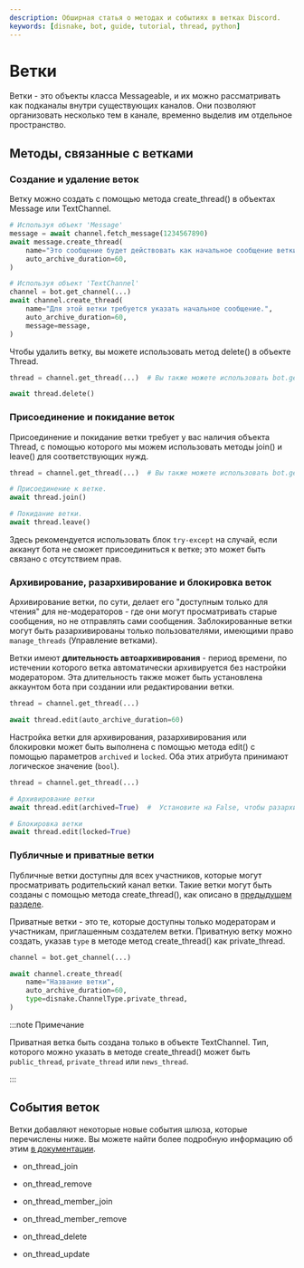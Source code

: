 ```yaml
---
description: Обширная статья о методах и событиях в ветках Discord.
keywords: [disnake, bot, guide, tutorial, thread, python]
---
```


# Ветки

Ветки - это объекты класса <DocsLink reference="disnake.abc.Messageable">Messageable</DocsLink>, и их можно
рассматривать как подканалы внутри существующих каналов. Они позволяют организовать несколько тем в канале, временно
выделив им отдельное пространство.

## Методы, связанные с ветками

### Создание и удаление веток

Ветку можно создать с помощью метода <DocsLink reference="disnake.TextChannel.create_thread">create_thread()</DocsLink>
в объектах <DocsLink reference="disnake.Message">Message</DocsLink>
или <DocsLink reference="disnake.TextChannel">TextChannel</DocsLink>.

```python title="threads.py"
# Используя объект 'Message'
message = await channel.fetch_message(1234567890)
await message.create_thread(
    name="Это сообщение будет действовать как начальное сообщение ветки.",
    auto_archive_duration=60,
)

# Используя объект 'TextChannel'
channel = bot.get_channel(...)
await channel.create_thread(
    name="Для этой ветки требуется указать начальное сообщение.",
    auto_archive_duration=60,
    message=message,
)
```

Чтобы удалить ветку, вы можете использовать метод <DocsLink reference="disnake.Thread.delete">delete()</DocsLink> в
объекте <DocsLink reference="disnake.Thread">Thread</DocsLink>.

```python title="threads.py"
thread = channel.get_thread(...)  # Вы также можете использовать bot.get_channel(...)

await thread.delete()
```

### Присоединение и покидание веток

Присоединение и покидание ветки требует у вас наличия объекта <DocsLink reference="disnake.Thread">Thread</DocsLink>,
с помощью которого мы можем использовать методы <DocsLink reference="disnake.Thread.join">join()</DocsLink> и <DocsLink reference="disnake.Thread.leave">leave()</DocsLink> для соответствующих нужд.

```python title="threads.py"
thread = channel.get_thread(...)  # Вы также можете использовать bot.get_channel(...)

# Присоединение к ветке.
await thread.join()

# Покидание ветки.
await thread.leave()
```

Здесь рекомендуется использовать блок `try-except` на случай, если акканут бота не сможет присоединиться к ветке; это
может быть связано с отсутствием прав.

### Архивирование, разархивирование и блокировка веток

Архивирование ветки, по сути, делает его "доступным только для чтения" для не-модераторов - где они могут
просматривать старые сообщения, но не отправлять сами сообщения. Заблокированные ветки могут быть разархивированы
только пользователями, имеющими право `manage_threads` (Управление ветками).

Ветки имеют **длительность автоархивирования** - период времени, по истечении которого ветка автоматически архивируется
без настройки модератором. Эта длительность также может быть установлена аккаунтом бота при создании или редактировании
ветки.

```python title="threads.py"
thread = channel.get_thread(...)

await thread.edit(auto_archive_duration=60)
```

Настройка ветки для архивирования, разархивирования или блокировки может быть выполнена с помощью
метода <DocsLink reference="disnake.Thread.edit">edit()</DocsLink> с помощью параметров `archived` и `locked`. Оба этих
атрибута принимают логическое значение (`bool`).

```python title="threads.py"
thread = channel.get_thread(...)

# Архивирование ветки
await thread.edit(archived=True)  #  Установите на False, чтобы разархивировать ветку

# Блокировка ветки
await thread.edit(locked=True)
```

### Публичные и приватные ветки

Публичные ветки доступны для всех участников, которые могут просматривать родительский канал ветки. Такие ветки могут
быть созданы с помощью метода <DocsLink reference="disnake.TextChannel.create_thread">create_thread()</DocsLink>, как
описано в [предыдущем разделе](#создание-и-удаление-веток).

Приватные ветки - это те, которые доступны только модераторам и участникам, приглашенным создателем ветки. Приватную
ветку можно создать, указав `type` в методе <DocsLink reference="disnake.TextChannel">метод create_thread()</DocsLink>
как <DocsLink reference="disnake.ChannelType.private_thread">private_thread</DocsLink>.

```python title="threads.py" {6}
channel = bot.get_channel(...)

await channel.create_thread(
    name="Название ветки",
    auto_archive_duration=60,
    type=disnake.ChannelType.private_thread,
)
```

:::note Примечание

Приватная ветка быть создана только в объекте <DocsLink reference="disnake.TextChannel">TextChannel</DocsLink>. Тип,
которого можно указать в методе <DocsLink reference="disnake.TextChannel.create_thread">create_thread()</DocsLink>
может быть `public_thread`, `private_thread` или `news_thread`.

:::

## События веток

Ветки добавляют некоторые новые события шлюза, которые перечислены ниже. Вы можете найти более подробную информацию об
этим [в документации](https://docs.disnake.dev/en/latest/api.html#disnake.on_thread_join).

-   <DocsLink reference="disnake.on_thread_join">on_thread_join</DocsLink>

-   <DocsLink reference="disnake.on_thread_remove">on_thread_remove</DocsLink>

-   <DocsLink reference="disnake.on_thread_member_join">on_thread_member_join</DocsLink>

-   <DocsLink reference="disnake.on_thread_member_remove">on_thread_member_remove</DocsLink>

-   <DocsLink reference="disnake.on_thread_delete">on_thread_delete</DocsLink>

-   <DocsLink reference="disnake.on_thread_update">on_thread_update</DocsLink>
